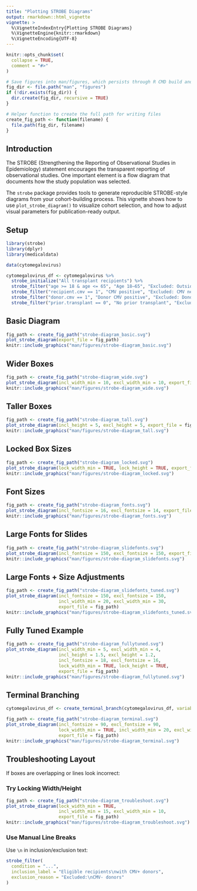 ```yaml
---
title: "Plotting STROBE Diagrams"
output: rmarkdown::html_vignette
vignette: >
  %\VignetteIndexEntry{Plotting STROBE Diagrams}
  %\VignetteEngine{knitr::rmarkdown}
  %\VignetteEncoding{UTF-8}
---
```


```r
knitr::opts_chunk$set(
  collapse = TRUE,
  comment = "#>"
)

# Save figures into man/figures, which persists through R CMD build and is pkgdown-compatible
fig_dir <- file.path("man", "figures")
if (!dir.exists(fig_dir)) {
  dir.create(fig_dir, recursive = TRUE)
}

# Helper function to create the full path for writing files
create_fig_path <- function(filename) {
  file.path(fig_dir, filename)
}
```

## Introduction

The STROBE (Strengthening the Reporting of Observational Studies in Epidemiology) statement encourages the transparent reporting of observational studies. One important element is a flow diagram that documents how the study population was selected.

The `strobe` package provides tools to generate reproducible STROBE-style diagrams from your cohort-building process. This vignette shows how to use `plot_strobe_diagram()` to visualize cohort selection, and how to adjust visual parameters for publication-ready output.

## Setup

```r
library(strobe)
library(dplyr)
library(medicaldata)

data(cytomegalovirus)

cytomegalovirus_df <- cytomegalovirus %>%
  strobe_initialize("All transplant recipients") %>%
  strobe_filter("age >= 18 & age <= 65", "Age 18–65", "Excluded: Outside 18–65") %>%
  strobe_filter("recipient.cmv == 1", "CMV positive", "Excluded: CMV negative") %>%
  strobe_filter("donor.cmv == 1", "Donor CMV positive", "Excluded: Donor CMV negative") %>%
  strobe_filter("prior.transplant == 0", "No prior transplant", "Excluded: Prior transplant")
```

## Basic Diagram

```r
fig_path <- create_fig_path("strobe-diagram_basic.svg")
plot_strobe_diagram(export_file = fig_path)
knitr::include_graphics("man/figures/strobe-diagram_basic.svg")
```

## Wider Boxes

```r
fig_path <- create_fig_path("strobe-diagram_wide.svg")
plot_strobe_diagram(incl_width_min = 10, excl_width_min = 10, export_file = fig_path)
knitr::include_graphics("man/figures/strobe-diagram_wide.svg")
```

## Taller Boxes

```r
fig_path <- create_fig_path("strobe-diagram_tall.svg")
plot_strobe_diagram(incl_height = 5, excl_height = 5, export_file = fig_path)
knitr::include_graphics("man/figures/strobe-diagram_tall.svg")
```

## Locked Box Sizes

```r
fig_path <- create_fig_path("strobe-diagram_locked.svg")
plot_strobe_diagram(lock_width_min = TRUE, lock_height = TRUE, export_file = fig_path)
knitr::include_graphics("man/figures/strobe-diagram_locked.svg")
```

## Font Sizes

```r
fig_path <- create_fig_path("strobe-diagram_fonts.svg")
plot_strobe_diagram(incl_fontsize = 16, excl_fontsize = 14, export_file = fig_path)
knitr::include_graphics("man/figures/strobe-diagram_fonts.svg")
```

## Large Fonts for Slides

```r
fig_path <- create_fig_path("strobe-diagram_slidefonts.svg")
plot_strobe_diagram(incl_fontsize = 150, excl_fontsize = 150, export_file = fig_path)
knitr::include_graphics("man/figures/strobe-diagram_slidefonts.svg")
```

## Large Fonts + Size Adjustments

```r
fig_path <- create_fig_path("strobe-diagram_slidefonts_tuned.svg")
plot_strobe_diagram(incl_fontsize = 150, excl_fontsize = 150,
                    incl_width_min = 20, excl_width_min = 30,
                    export_file = fig_path)
knitr::include_graphics("man/figures/strobe-diagram_slidefonts_tuned.svg")
```

## Fully Tuned Example

```r
fig_path <- create_fig_path("strobe-diagram_fullytuned.svg")
plot_strobe_diagram(incl_width_min = 5, excl_width_min = 4,
                    incl_height = 1.5, excl_height = 1.2,
                    incl_fontsize = 18, excl_fontsize = 16,
                    lock_width_min = TRUE, lock_height = TRUE,
                    export_file = fig_path)
knitr::include_graphics("man/figures/strobe-diagram_fullytuned.svg")
```

## Terminal Branching

```r
cytomegalovirus_df <- create_terminal_branch(cytomegalovirus_df, variable = "cgvhd", label_prefix = "CGVHD value:")

fig_path <- create_fig_path("strobe-diagram_terminal.svg")
plot_strobe_diagram(incl_fontsize = 90, excl_fontsize = 90,
                    lock_width_min = TRUE, incl_width_min = 20, excl_width_min = 20,
                    export_file = fig_path)
knitr::include_graphics("man/figures/strobe-diagram_terminal.svg")
```

## Troubleshooting Layout

If boxes are overlapping or lines look incorrect:

### Try Locking Width/Height

```r
fig_path <- create_fig_path("strobe-diagram_troubleshoot.svg")
plot_strobe_diagram(lock_width_min = TRUE,
                    incl_width_min = 15, excl_width_min = 10,
                    export_file = fig_path)
knitr::include_graphics("man/figures/strobe-diagram_troubleshoot.svg")
```

### Use Manual Line Breaks

Use `\n` in inclusion/exclusion text:

```r
strobe_filter(
  condition = "...",
  inclusion_label = "Eligible recipients\nwith CMV+ donors",
  exclusion_reason = "Excluded:\nCMV- donors"
)
```
